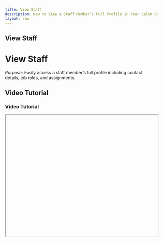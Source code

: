 ```yaml
---
title: View Staff
description: How to View a Staff Member’s Full Profile in Your Salon System.
layout: raw
---
```



<div className="mdx-content">

## View Staff

<h1 className="text-3xl font-bold text-gray-900 mb-4">View Staff</h1>  

*Purpose*: Easily access a staff member’s full profile including contact details, job roles, and assignments.

## Video Tutorial

<h3 className="text-xl font-medium text-gray-800 mb-2">Video Tutorial</h3>

<iframe
  width="100%"
  height="400"
  title="View Staff Tutorial"
  allowFullScreen
  className="rounded-lg"
/>

---

## Steps:

<h2 className="text-2xl font-semibold text-gray-800 mt-8 mb-4">Step-by-step Instructions</h2>

❶ **Go to the “Staff” section from the main dashboard.**  
❷ **To view a staff member’s full profile, click on their name directly in the list.**  
❸ **Alternatively, use the “three-dot menu” next to the staff member’s row and choose “View”.**  
❹ **A detailed profile panel will open displaying information such as contact details, job role, commissions, and assigned venues.**  
❺ **Click the cancel/close icon at the top of the panel to exit the view.**

---

**Tip for First-Time Users**:  
Use this to quickly verify staff roles or commission setups before making edits or scheduling shifts.

<div className="space-y-4 mt-6">

<div className="my-10 border-t border-gray-200" />

## More questions about this

<h3 className="text-xl font-semibold text-black mb-4 mt-10"> More questions about this?</h3>
</div>
<div className="space-y-4 mt-6">
  <details className="bg-white rounded-md p-4 border border-gray-300">
  <summary
    className="font-medium text-base text-gray-900"
    style={{
      backgroundColor: 'transparent',
      outline: 'none',
      cursor: 'pointer',
      userSelect: 'none',
      listStyle: 'none',
    }}
  >Can I edit details from the view panel?</summary>
   <p className="mt-2 text-sm text-gray-700">
      No, to edit a profile, you need to select the “Edit” option from the menu or profile view.
    </p>
  </details>

  <details className="bg-white rounded-md p-4 border border-gray-300">
  <summary
    className="font-medium text-base text-gray-900"
    style={{
      backgroundColor: 'transparent',
      outline: 'none',
      cursor: 'pointer',
      userSelect: 'none',
      listStyle: 'none',
    }}
  >Will viewing a profile notify the staff?</summary>
    <p className="mt-2 text-sm text-gray-700">
      No, viewing staff details is private and does not trigger any notification.
    </p>
  </details>
</div>
</div>

---

<div className="space-y-4 mt-6">

<div className="my-10 border-t border-gray-200" />

<div className="mdx-content mt-10">

Was this article helpful?

<div style={{ display: 'flex', gap: '1rem' }}>
  <button style={{ padding: '0.5rem', borderRadius: '9999px', backgroundColor: '#f0f0f0' }}>
    <FaThumbsUp/>
  </button>
  <button style={{ padding: '0.5rem', borderRadius: '9999px', backgroundColor: '#f0f0f0' }}>
    <FaThumbsDown/>
  </button>
</div>
</div>

---
</div>
